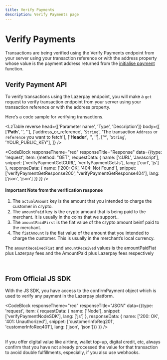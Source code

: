 ```yaml
---
title: Verify Payments
description: Verify Payments page
---
```


# Verify Payments

Transactions are being verified using the Verify Payments endpoint from your server using your transaction reference or with the address property whose value is the payment address returned from the <a href="#">initialise payment</a> function.

## Verify Payment API

To verify transactions using the Lazerpay endpoint, you will make a <code>get</code> request to verify transaction endpoint from your server using your transaction reference or with the address property.

Here’s a code sample for verifying transactions.

<LzTable 
  reverse
  head={['Parameter name', 'Type', 'Description']}
  body={[
    ['<strong>Path</strong>', '', ''],
    ['address_or_reference', '<code>String</code>', 'The transaction <code>Address</code> or <code>reference</code> you want to fetch'],
    ['<strong>Header</strong>', '', ''],
    ['*', '<code>String</code>', 'YOUR_PUBLIC_KEY'],
  ]}
  />
  
<CodeBlock 
  responseTheme="red" 
  responseTitle="Response" 
  data={{type: 'request', item: {method: "GET", requestData: {
    name: ['cURL', 'Javascript'], 
    snippet: ['verifyPaymentGetCURL', 'verifyPaymentGetJs'], 
    lang: ['curl', 'js']
  }, 
  responseData: {
    name: ['200: OK', '404: Not Found'], 
    snippet: ['verifyPaymentGetResponse200', 'verifyPaymentGetResponse404'], 
    lang: ['json', 'json'] }} 
    }} 
  />

#### Important Note from the verification response
1. The <code>actualAmount</code> key is the amount that you intended to charge the customer in crypto.
2. The <code>amountPaid</code> key is the crypto amount that is being paid to the merchant. It is usually in the coins that we support..
3. The <code>amountPaidFirst</code> is the fiat value of the crypto amount beinf paid to the merchant.
4. The <code>fiatAmount</code> is the fiat value of the amount that you intended to charge the customer. This is usually in the merchant’s local currency.

<Alert>The <code>amountReceivedFiat</code> and <code>amountReceived</code> values is the amountPaidFiat plus Lazerpay fees and the AmountPaid plus Lazerpay fees respectively</Alert>

<br />

## From Official JS SDK
With the JS SDK, you have access to the confirmPayment object which is used to verify any payment in the Lazerpay platform.

<CodeBlock 
  responseTheme="red" 
  responseTitle="JSON" 
  data={{type: 'request', item: { requestData: {
    name: ['Node'], 
    snippet: ['verifyPaymentNodeSDK'], 
    lang: ['js']
  }, 
  responseData: {
    name: ['200: OK', '401: Unauthorized'], 
    snippet: ['customerInfoReq201', 'customerInfoReq401'], 
    lang: ['json', 'json']}} 
    }} 
  />

<br />
<Alert status="warning">If you offer digital value like airtime, wallet top-up, digital credit, etc, always confirm that you have not already processed the value for that transaction to avoid double fulfillments, especially, if you also use webhooks.</Alert>
